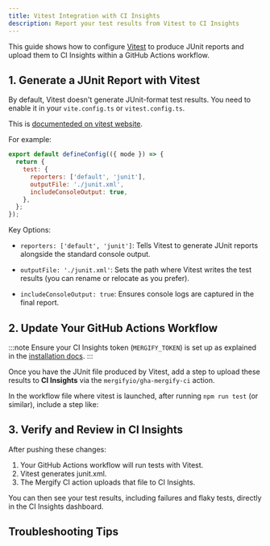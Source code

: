 ```yaml
---
title: Vitest Integration with CI Insights
description: Report your test results from Vitest to CI Insights
---
```



<IntegrationLogo src={vitestLogo} alt="Vitest logo" />

This guide shows how to configure [Vitest](https://vitest.dev/) to produce
JUnit reports and upload them to CI Insights within a GitHub Actions workflow.

## 1. Generate a JUnit Report with Vitest

By default, Vitest doesn't generate JUnit-format test results. You need to
enable it in your `vite.config.ts` or `vitest.config.ts`.

This is [documenteded on vitest
website](https://vitest.dev/guide/reporters#junit-reporter).

For example:

```javascript
export default defineConfig(({ mode }) => {
  return {
    test: {
      reporters: ['default', 'junit'],
      outputFile: './junit.xml',
      includeConsoleOutput: true,
    },
  };
});
```

Key Options:

- `reporters: ['default', 'junit']`: Tells Vitest to generate JUnit reports
  alongside the standard console output.

- `outputFile: './junit.xml'`: Sets the path where Vitest writes the test
  results (you can rename or relocate as you prefer).

- `includeConsoleOutput: true`: Ensures console logs are captured in the final
  report.

## 2. Update Your GitHub Actions Workflow

:::note
Ensure your CI Insights token (`MERGIFY_TOKEN`) is set up as explained in the [installation
docs](/ci-insights#enabling-ci-insights-for-github).
:::

Once you have the JUnit file produced by Vitest, add a step to upload these
results to **CI Insights** via the `mergifyio/gha-mergify-ci` action.

In the workflow file where vitest is launched, after running `npm run test` (or
similar), include a step like:

<MergifyCIUploadStep reportPath="src/junit.xml" />

<MergifyCIUploadStepMatrix reportPath="src/junit.xml" />

<GhaMergifyCiQuarantineSetup />

## 3. Verify and Review in CI Insights

After pushing these changes:

1. Your GitHub Actions workflow will run tests with Vitest.
2. Vitest generates junit.xml.
3. The Mergify CI action uploads that file to CI Insights.

You can then see your test results, including failures and flaky tests,
directly in the CI Insights dashboard.

## Troubleshooting Tips

<ul>
  <CommonTroubleshootingTips />
</ul>
